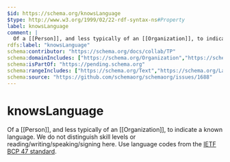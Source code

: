 ```yaml
---
$id: https://schema.org/knowsLanguage
$type: http://www.w3.org/1999/02/22-rdf-syntax-ns#Property
label: knowsLanguage
comment: |
  Of a [[Person]], and less typically of an [[Organization]], to indicate a known language. We do not distinguish skill levels or reading/writing/speaking/signing here. Use language codes from the [IETF BCP 47 standard](http://tools.ietf.org/html/bcp47).
rdfs:label: "knowsLanguage"
schema:contributor: "https://schema.org/docs/collab/TP"
schema:domainIncludes: ["https://schema.org/Organization","https://schema.org/Person"]
schema:isPartOf: "https://pending.schema.org"
schema:rangeIncludes: ["https://schema.org/Text","https://schema.org/Language"]
schema:source: "https://github.com/schemaorg/schemaorg/issues/1688"
---
```


# knowsLanguage

Of a [[Person]], and less typically of an [[Organization]], to indicate a known language. We do not distinguish skill levels or reading/writing/speaking/signing here. Use language codes from the [IETF BCP 47 standard](http://tools.ietf.org/html/bcp47).


